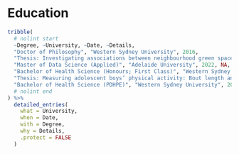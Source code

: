 # Education

```r
tribble(
  # nolint start
  ~Degree, ~University, ~Date, ~Details,
  "Doctor of Philosophy", "Western Sydney University", 2016,
  "Thesis: Investigating associations between neighbourhood green space and weight status: A longitudinal study of Australian children aged 4 to 13 years old.",
  "Master of Data Science (Applied)", "Adelaide University", 2022, NA,
  "Bachelor of Health Science (Honours; First Class)", "Western Sydney University", 2012,
  "Thesis: Measuring adolescent boys’ physical activity: Bout length and the influence of accelerometer epoch length.",
  "Bachelor of Health Science (PDHPE)", "Western Sydney University", 2011, NA
  # nolint end
) %>%
  detailed_entries(
    what = University,
    when = Date,
    with = Degree,
    why = Details,
    .protect = FALSE
  )
```